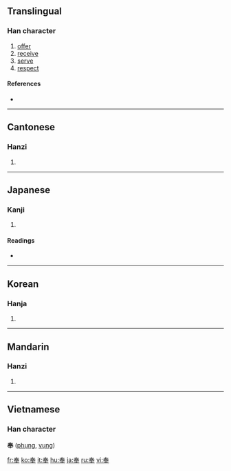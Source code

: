 ==Translingual==

===Han character===
{{Han char|rn=37|rad=大|as=05|sn=8|four=5050<sub>3</sub>|canj=手大手 (QKQ)}}

# [[offer]]
# [[receive]]
# [[serve]]
# [[respect]]

====References====
* {{Han ref|kx=0251.020|dkj=05894|dj=0511.020|hdz=10531.050|uh=5949|ud=22857|bh=A95E|bd=43358}}

----

==Cantonese==

===Hanzi===
{{yue-hanzi|jyut=|y=fung6}}

# {{defn|Cantonese}}

----

==Japanese==

===Kanji===
{{ja-kanji|grade=c|rs=大05}}

# {{defn|Japanese}}

====Readings====
* {{ja-readings|on=[[ほう]] (hō), [[ぶ]] (bu)|kun=[[たてまつる]] (tatematsuru)}}

----

==Korean==

===Hanja===
{{ko-hanja|hangeul=봉|rv=bong|mr=pong}}

# {{defn|Korean}}

----

==Mandarin==

===Hanzi===
{{cmn-hanzi|pin=[[fèng]] ([[feng4]])|wg=feng<sup>4</sup>}}

# {{defn|Mandarin}}

----

==Vietnamese==
===Han character===
'''奉''' ([[phụng]], [[vụng]])

[[fr:奉]]
[[ko:奉]]
[[it:奉]]
[[hu:奉]]
[[ja:奉]]
[[ru:奉]]
[[vi:奉]]
